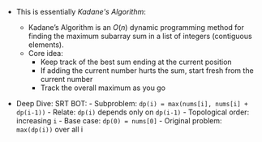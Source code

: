 - This is essentially *Kadane's Algorithm*:
    - Kadane’s Algorithm is an $O(n)$ dynamic programming method for finding the maximum subarray sum in a list of integers (contiguous elements).
    - Core idea:
        - Keep track of the best sum ending at the current position
        - If adding the current number hurts the sum, start fresh from the current number
        - Track the overall maximum as you go

- Deep Dive: SRT BOT:
        - Subproblem: `dp(i) = max(nums[i], nums[i] + dp(i-1))`
        - Relate: `dp(i)` depends only on `dp(i-1)`
        - Topological order: increasing `i`
        - Base case: `dp(0) = nums[0]`
        - Original problem: `max(dp(i))` over all i